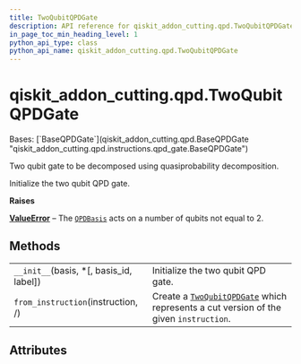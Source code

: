 ```yaml
---
title: TwoQubitQPDGate
description: API reference for qiskit_addon_cutting.qpd.TwoQubitQPDGate
in_page_toc_min_heading_level: 1
python_api_type: class
python_api_name: qiskit_addon_cutting.qpd.TwoQubitQPDGate
---
```


<span id="qiskit-addon-cutting-qpd-twoqubitqpdgate" />

# qiskit\_addon\_cutting.qpd.TwoQubitQPDGate

<Class id="qiskit_addon_cutting.qpd.TwoQubitQPDGate" isDedicatedPage={true} github="https://github.com/Qiskit/qiskit-addon-cutting/tree/stable/0.9/qiskit_addon_cutting/qpd/instructions/qpd_gate.py" signature="TwoQubitQPDGate(basis, *, basis_id=None, label=None)" modifiers="class">
  Bases: [`BaseQPDGate`](qiskit_addon_cutting.qpd.BaseQPDGate "qiskit_addon_cutting.qpd.instructions.qpd_gate.BaseQPDGate")

  Two qubit gate to be decomposed using quasiprobability decomposition.

  Initialize the two qubit QPD gate.

  **Raises**

  [**ValueError**](https://docs.python.org/3/library/exceptions.html#ValueError "(in Python v3.13)") – The [`QPDBasis`](qiskit_addon_cutting.qpd.QPDBasis "qiskit_addon_cutting.qpd.QPDBasis") acts on a number of qubits not equal to 2.

  ## Methods

  |                                            |                                                                                                                                                                               |
  | ------------------------------------------ | ----------------------------------------------------------------------------------------------------------------------------------------------------------------------------- |
  | `__init__`(basis, \*\[, basis\_id, label]) | Initialize the two qubit QPD gate.                                                                                                                                            |
  | `from_instruction`(instruction, /)         | Create a [`TwoQubitQPDGate`](#qiskit_addon_cutting.qpd.TwoQubitQPDGate "qiskit_addon_cutting.qpd.TwoQubitQPDGate") which represents a cut version of the given `instruction`. |

  ## Attributes

  |   |
  | - |
</Class>

